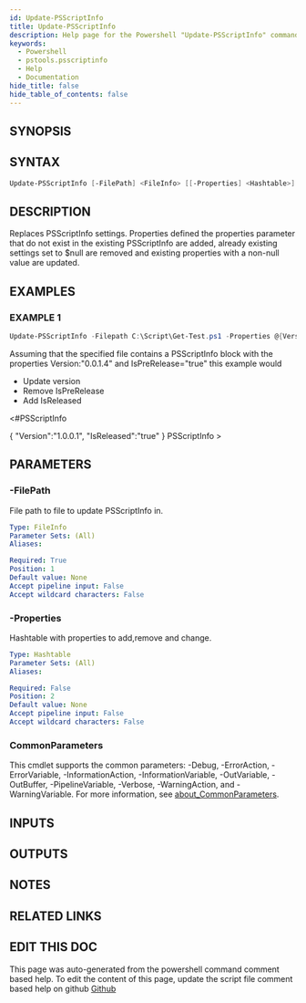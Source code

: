 ```yaml
---
id: Update-PSScriptInfo
title: Update-PSScriptInfo
description: Help page for the Powershell "Update-PSScriptInfo" command
keywords:
  - Powershell
  - pstools.psscriptinfo
  - Help
  - Documentation
hide_title: false
hide_table_of_contents: false
---
```


## SYNOPSIS

## SYNTAX

```powershell
Update-PSScriptInfo [-FilePath] <FileInfo> [[-Properties] <Hashtable>] [<CommonParameters>]
```

## DESCRIPTION

Replaces PSScriptInfo settings.
Properties defined the properties 
parameter that do not exist in the existing PSScriptInfo are added, 
already existing settings set to $null are removed and existing 
properties with a non-null value are updated.

## EXAMPLES

### EXAMPLE 1

```powershell
Update-PSScriptInfo -Filepath C:\Script\Get-Test.ps1 -Properties @{Version="1.0.0.1";IsPreRelease=$null;IsReleased=$true}
```

Assuming that the specified file contains a PSScriptInfo block with the properties Version:"0.0.1.4" and IsPreRelease="true" this example would 
- Update version
- Remove IsPreRelease
- Add IsReleased

\<#PSScriptInfo

{
    "Version":"1.0.0.1",
    "IsReleased":"true"
}
PSScriptInfo
\>

## PARAMETERS

### -FilePath

File path to file to update PSScriptInfo in.

```yaml
Type: FileInfo
Parameter Sets: (All)
Aliases:

Required: True
Position: 1
Default value: None
Accept pipeline input: False
Accept wildcard characters: False
```

### -Properties

Hashtable with properties to add,remove and change.

```yaml
Type: Hashtable
Parameter Sets: (All)
Aliases:

Required: False
Position: 2
Default value: None
Accept pipeline input: False
Accept wildcard characters: False
```

### CommonParameters

This cmdlet supports the common parameters: -Debug, -ErrorAction, -ErrorVariable, -InformationAction, -InformationVariable, -OutVariable, -OutBuffer, -PipelineVariable, -Verbose, -WarningAction, and -WarningVariable. For more information, see [about_CommonParameters](http://go.microsoft.com/fwlink/?LinkID=113216).

## INPUTS

## OUTPUTS

## NOTES

## RELATED LINKS

## EDIT THIS DOC 

This page was auto-generated from the powershell command comment based help. To edit the content of this page, update the script file comment based help on github [Github](https://github.com/hanpq/)
